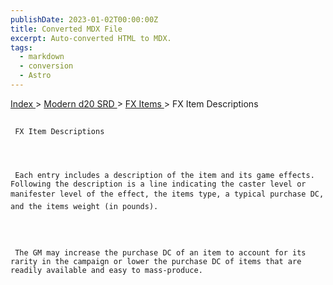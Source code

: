 ```yaml
---
publishDate: 2023-01-02T00:00:00Z
title: Converted MDX File
excerpt: Auto-converted HTML to MDX.
tags:
  - markdown
  - conversion
  - Astro
---
```







[
      Index
     ](-index)
     >
     [
      Modern d20 SRD
     ](modern-d20-srd-index)
     >
     [
      FX Items
     ](modern-d20-srd-fx-items-index)
     > FX Item Descriptions
    





## 
     FX Item Descriptions
    



     Each entry includes a description of the item and its game effects. Following the description is a line indicating the caster level or manifester level of the effect, the items type, a typical purchase DC, and the items weight (in pounds).
    



     The GM may increase the purchase DC of an item to account for its rarity in the campaign or lower the purchase DC of items that are readily available and easy to mass-produce.
    




